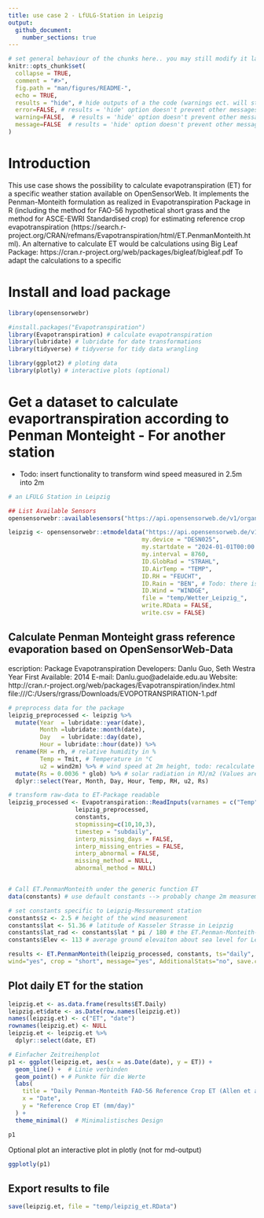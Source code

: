 ```yaml
---
title: use case 2 - LfULG-Station in Leipzig
output:
  github_document:
    number_sections: true
---
```


<!-- README.md is generated from README.Rmd. Please edit that file -->

```r
# set general behaviour of the chunks here.. you may still modify it later in the chunks
knitr::opts_chunk$set(
  collapse = TRUE,
  comment = "#>",
  fig.path = "man/figures/README-",
  echo = TRUE, 
  results = "hide", # hide outputs of a the code (warnings ect. will still be printed; comand to unable in individual chunks: results="markup")
  error=FALSE, # results = 'hide' option doesn't prevent other messages to be printed. To hide them like this, they will still be printed to console
  warning=FALSE,  # results = 'hide' option doesn't prevent other messages to be printed. To hide them like this, they will still be printed to console
  message=FALSE  # results = 'hide' option doesn't prevent other messages to be printed. To hide them like this, they will still be printed to console
)
```

# Introduction
This use case shows the possibility to calculate evapotranspiration (ET) for a specific weather station available on OpenSensorWeb. It implements the Penman-Monteith formulation as realized in Evapotranspiration Package in R (including the method for FAO-56 hypothetical short grass and the method for ASCE-EWRI Standardised crop) for estimating reference crop evapotranspiration (https://search.r-project.org/CRAN/refmans/Evapotranspiration/html/ET.PenmanMonteith.html). 
An alternative to calculate ET would be calculations using Big Leaf Package: https://cran.r-project.org/web/packages/bigleaf/bigleaf.pdf
To adapt the calculations to a specific 

# Install and load package
```r
library(opensensorwebr)

#install.packages("Evapotranspiration")
library(Evapotranspiration) # calculate evapotranspiration
library(lubridate) # lubridate for date transformations
library(tidyverse) # tidyverse for tidy data wrangling

library(ggplot2) # ploting data
library(plotly) # interactive plots (optional)
```

# Get a dataset to calculate evaportranspiration according to Penman Monteight - For another station
- Todo: insert functionality to transform wind speed measured in 2.5m into 2m
```r
# an LFULG Station in Leipzig

## List Available Sensors
opensensorwebr::availablesensors("https://api.opensensorweb.de/v1/organizations/pikobytes/networks/LUFTGUETE_LFULG", my.device = "DESN025")

leipzig <- opensensorwebr::etmodeldata("https://api.opensensorweb.de/v1/organizations/pikobytes/networks/LUFTGUETE_LFULG",
                                      my.device = "DESN025",
                                      my.startdate = "2024-01-01T00:00:00Z",
                                      my.interval = 8760,
                                      ID.GlobRad = "STRAHL",
                                      ID.AirTemp = "TEMP",
                                      ID.RH = "FEUCHT",
                                      ID.Rain = "BEN", # Todo: there is no Rain at this station  --> find generic way to set values NA and fill with other station
                                      ID.Wind = "WINDGE",
                                      file = "temp/Wetter_Leipzig_",
                                      write.RData = FALSE,
                                      write.csv = FALSE)
```

## Calculate Penman Monteight grass reference evaporation based on OpenSensorWeb-Data
escription: Package Evapotranspiration
Developers: Danlu Guo, Seth Westra
Year First Available: 2014
E-mail: Danlu.guo@adelaide.edu.au
Website: http://cran.r-project.org/web/packages/Evapotranspiration/index.html
file:///C:/Users/rgrass/Downloads/EVOPOTRANSPIRATION-1.pdf

```r
# preprocess data for the package
leipzig_preprocessed <- leipzig %>%
  mutate(Year  = lubridate::year(date),
         Month =lubridate::month(date),
         Day   = lubridate::day(date),
         Hour = lubridate::hour(date)) %>%
  rename(RH = rh, # relative humidity in %
         Temp = Tmit, # Temperature in °C
         u2 = wind2m) %>% # wind speed at 2m height, todo: recalculate windspeed from 2.5m to 2m
  mutate(Rs = 0.0036 * glob) %>% # solar radiation in MJ/m2 (Values are given as hourly W/m2, 1Ws = 1J --> 1Wh = 3600J = 0.0036 MJ)
  dplyr::select(Year, Month, Day, Hour, Temp, RH, u2, Rs)

# transform raw-data to ET-Package readable
leipzig_processed <- Evapotranspiration::ReadInputs(varnames = c("Temp","RH","u2","Rs"),
                   leipzig_preprocessed, 
                   constants, 
                   stopmissing=c(10,10,3),
                   timestep = "subdaily",
                   interp_missing_days = FALSE, 
                   interp_missing_entries = FALSE, 
                   interp_abnormal = FALSE, 
                   missing_method = NULL, 
                   abnormal_method = NULL)


# Call ET.PenmanMonteith under the generic function ET
data(constants) # use default constants --> probably change 2m measurement to 2.5m windmeasurment height

# set constants specific to Leipzig-Messurement station
constants$z <- 2.5 # height of the wind measurement
constants$lat <- 51.36 # latitude of Kasseler Strasse in Leipzig
constants$lat_rad <- constants$lat * pi / 180 # the ET.Penman-Monteith-Formulation in Evaporation-Package needs the latitude in lat_rad
constants$Elev <- 113 # average ground elevaiton about sea level for Leipzig 

results <- ET.PenmanMonteith(leipzig_processed, constants, ts="daily", solar="data",
wind="yes", crop = "short", message="yes", AdditionalStats="no", save.csv="no")
```

## Plot daily ET for the station
```r
leipzig.et <- as.data.frame(results$ET.Daily)
leipzig.et$date <- as.Date(row.names(leipzig.et))
names(leipzig.et) <- c("ET", "date")
rownames(leipzig.et) <- NULL
leipzig.et <- leipzig.et %>%
  dplyr::select(date, ET)

# Einfacher Zeitreihenplot
p1 <- ggplot(leipzig.et, aes(x = as.Date(date), y = ET)) +
  geom_line() +  # Linie verbinden
  geom_point() + # Punkte für die Werte
  labs(
    title = "Daily Penman-Monteith FAO-56 Reference Crop ET (Allen et al., 1998, Equation 6)",
    x = "Date",
    y = "Reference Crop ET (mm/day)"
  ) +
  theme_minimal()  # Minimalistisches Design

p1
```

Optional plot an interactive plot in plotly (not for md-output)
```r
ggplotly(p1)
```

## Export results to file
```r
save(leipzig.et, file = "temp/leipzig_et.RData")
```

